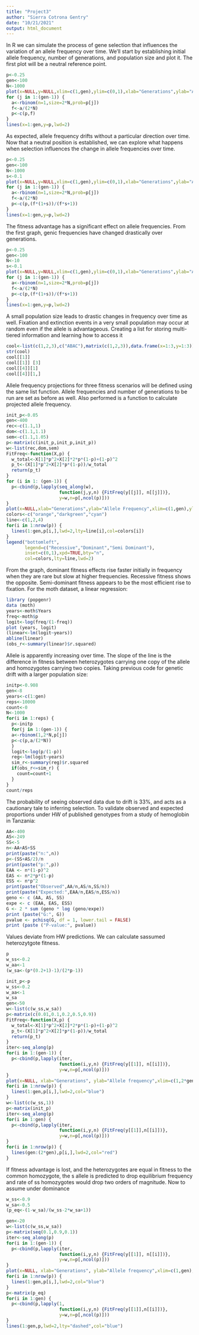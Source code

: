 ---
title: "Project3"
author: "Sierra Cotrona Gentry"
date: "10/21/2021"
output: html_document
---
In R we can simulate the process of gene selection that influences the variation of an allele frequency over time. 
We'll start by establishing initial allele frequency, number of generations, and population size and plot it. The first plot will be a neutral reference point. 
```{r}
p<-0.25
gen<-100
N<-1000
plot(x=NULL,y=NULL,xlim=c(1,gen),ylim=c(0,1),xlab="Generations",ylab="Allele Frequency")
for (j in 1:(gen-1)) {
  a<-rbinom(n=1,size=2*N,prob=p[j])
  f<-a/(2*N)
  p<-c(p,f)
}
lines(x=1:gen,y=p,lwd=2)
```
As expected, allele frequency drifts without a particular direction over time. Now that a neutral position is established, we can explore what happens when selection influences the change in allele frequencies over time.  
```{r}
p<-0.25
gen<-100
N<-1000
s<-0.1
plot(x=NULL,y=NULL,xlim=c(1,gen),ylim=c(0,1),xlab="Generations",ylab="Allele Frequency")
for (j in 1:(gen-1)) {
  a<-rbinom(n=1,size=2*N,prob=p[j])
  f<-a/(2*N)
  p<-c(p,(f*(1+s))/(f*s+1))
}
lines(x=1:gen,y=p,lwd=2)
```
The fitness advantage has a significant effect on allele frequencies. From the first graph, genic frequencies have changed drastically over generations. 
```{r}
p<-0.25
gen<-100
N<-10
s<-0.1
plot(x=NULL,y=NULL,xlim=c(1,gen),ylim=c(0,1),xlab="Generations",ylab="Allele Frequency")
for (j in 1:(gen-1)) {
  a<-rbinom(n=1,size=2*N,prob=p[j])
  f<-a/(2*N)
  p<-c(p,(f*(1+s))/(f*s+1))
}
lines(x=1:gen,y=p,lwd=2)
```
A small population size leads to drastic changes in frequency over time as well. Fixation and extinction events in a very small population may occur at random even if the allele is advantageous. 
Creating a list for storing multi-tiered information and learning how to access it
```{r}
cool<-list(c(1,2,3),c("ABAC"),matrix(c(1,2,3)),data.frame(x=1:3,y=1:3))
str(cool)
cool[[1]]
cool[[1]] [3]
cool[[4]][1]
cool[[4]][1,]
```
Allele frequency projections for three fitness scenarios will be defined using the same list function. Allele frequencies and number of generations to be run are set as before as well. 
Also performed is a function to calculate projected allele frequency.
```{r}
init_p<-0.05
gen<-400
rec<-c(1.1,1)
dom<-c(1.1,1.1)
sem<-c(1.1,1.05)
p<-matrix(c(init_p,init_p,init_p))
w<-list(rec,dom,sem)
FitFreq<-function(X,p) {
  w_total<-X[1]*p^2+X[2]*2*p*(1-p)+(1-p)^2
  p_t<-(X[1]*p^2+X[2]*p*(1-p))/w_total
  return(p_t)
}
for (i in 1: (gen-1)) {
  p<-cbind(p,lapply(seq_along(w),
                    function(j,y,n) {FitFreq(y[[j]], n[[j]])},
                    y=w,n=p[,ncol(p)]))
}
plot(x=NULL,xlab="Generations",ylab="Allele Frequency",xlim=c(1,gen),ylim=c(0,1))
colors<-c("orange","darkgreen","cyan")
line<-c(1,2,4)
for(i in 1:nrow(p)) {
  lines(1:gen,p[i,],lwd=2,lty=line[i],col=colors[i])
}
legend("bottomleft", 
       legend=c("Recessive","Dominant","Semi Dominant"),
       inset=c(0,1),xpd=TRUE,bty="n",
       col=colors,lty=line,lwd=2)
```
From the graph, dominant fitness effects rise faster initially in frequency when they are rare but slow at higher frequencies. Recessive fitness shows the opposite. Semi-dominant fitness appears to be the most efficient rise to fixation. 
For the moth dataset, a linear regression:
```{r}
library (popgenr)
data (moth)
years<-moth$Years
freq<-moth$p
logit<-log(freq/(1-freq))
plot (years, logit)
(linear<-lm(logit~years))
abline(linear)
(obs_r<-summary(linear)$r.squared)
```
Allele is apparently increasing over time. The slope of the line is the difference in fitness between heterozygotes carrying one copy of the allele and homozygotes carrying two copies. 
Taking previous code for genetic drift with a larger population size:
```{r}
initp<-0.908
gen<-8
years<-c(1:gen)
reps<-10000
count<-0
N<-1000
for(i in 1:reps) {
  p<-initp
  for(j in 1:(gen-1)) {
  a<-rbinom(1,2*N,p[j]) 
  p<-c(p,a/(2*N))
  }
  logit<-log(p/(1-p))
  reg<-lm(logit~years)
  sim_r<-summary(reg)$r.squared
  if(obs_r<=sim_r) {
    count=count+1
  }
}
count/reps
```
The probability of seeing observed data due to drift is 33%, and acts as a cautionary tale to inferring selection. 
To validate observed and expected proportions under HW of published genotypes from a study of hemoglobin in Tanzania:
```{r}
AA<-400
AS<-249
SS<-5
n<-AA+AS+SS
print(paste("n:",n))
p<-(SS+AS/2)/n
print(paste("p:",p))
EAA <- n*(1-p)^2
EAS <- n*2*p*(1-p)
ESS <- n*p^2
print(paste("Observed",AA/n,AS/n,SS/n))
print(paste("Expected:",EAA/n,EAS/n,ESS/n))
geno <- c (AA, AS, SS)
expe <- c (EAA, EAS, ESS)
G <- 2 * sum (geno * log (geno/expe))
print (paste("G:", G))
pvalue <- pchisq(G, df = 1, lower.tail = FALSE)
print (paste ("P-value:", pvalue))
```
Values deviate from HW predictions. We can calculate sassumed heterozytgote fitness. 
```{r}
p
w_ss<-0.2
w_aa<-1
(w_sa<-(p*(0.2+1)-1)/(2*p-1))
```
```{r}
init_p<-p
w_ss<-0.2
w_aa<-1
w_sa
gen<-50
w<-list(c(w_ss,w_sa))
p<-matrix(c(0.01,0.1,0.2,0.5,0.9))
FitFreq<-function(X,p) {
  w_total<-X[1]*p^2+X[2]*2*p*(1-p)+(1-p)^2
  p_t<-(X[1]*p^2+X[2]*p*(1-p))/w_total
  return(p_t)
}
iter<-seq_along(p)
for(i in 1:(gen-1)) {
  p<-cbind(p,lapply(iter,
                    function(i,y,n) {FitFreq(y[[1]], n[[i]])},
                    y=w,n=p[,ncol(p)]))
}
plot(x=NULL, xlab="Generations", ylab="Allele frequency",xlim=c(1,2*gen),ylim=c(0,1))
for(i in 1:nrow(p)) {
  lines(1:gen,p[i,],lwd=2,col="blue")
}
w<-list(c(w_ss,1))
p<-matrix(init_p)
iter<-seq_along(p)
for(i in 1:gen) {
  p<-cbind(p,lapply(iter,
                    function(i,y,n) {FitFreq(y[[1]],n[[i]])},
                    y=w,n=p[,ncol(p)]))
}
for(i in 1:nrow(p)) {
  lines(gen:(2*gen),p[i,],lwd=2,col="red")
}
```
If fitness advantage is lost, and the heterozygotes are equal in fitness to the common homozygote, the s allele is predicted to drop equilibrium frequency and rate of ss homozygotes would drop two orders of magnitude.
Now to assume under dominance
```{r}
w_ss<-0.9
w_sa<-0.5
(p_eq<-(1-w_sa)/(w_ss-2*w_sa+1))
```
```{r}
gen<-20
w<-list(c(w_ss,w_sa))
p<-matrix(seq(0.1,0.9,0.1))
iter<-seq_along(p)
for(i in 1:(gen-1)) {
  p<-cbind(p,lapply(iter,
                    function(i,y,n) {FitFreq(y[[1]], n[[i]])},
                    y=w,n=p[,ncol(p)]))
}
plot(x=NULL, xlab="Generations", ylab="Allele frequency",xlim=c(1,gen),ylim=c(0,1))
for(i in 1:nrow(p)) {
  lines(1:gen,p[i,],lwd=2,col="blue")
}
p<-matrix(p_eq)
for(i in 1:gen) {
  p<-cbind(p,lapply(1,
                    function(i,y,n) {FitFreq(y[[1]],n[[i]])},
                    y=w,n=p[,ncol(p)]))
}
lines(1:gen,p,lwd=2,lty="dashed",col="blue")
```

